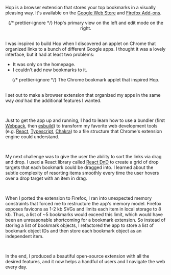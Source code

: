 
Hop is a browser extension that stores your top bookmarks in a visually pleasing
way. It's available on the [Google Web
Store](https://chrome.google.com/webstore/detail/hop/djdlkcbfbdebfaoakhnoienanaakgccd)
and [Firefox Add-ons](https://addons.mozilla.org/en-US/firefox/addon/hop).

<Center>
   <CaptionedImage
      src={HopComposite}
      alt="Hop's primary view on the left and edit mode on the right."
      priority
   >
      {/* prettier-ignore */}
      <CaptionText>Hop's primary view on the left and edit mode on the right.</CaptionText>
   </CaptionedImage>
</Center>

<br />

I was inspired to build Hop when I discovered an applet on Chrome that organized
links to a bunch of different Google apps. I thought it was a lovely interface, but
it had at least two problems:

-  It was only on the homepage.
-  I couldn't add new bookmarks to it.

<Center mt={6}>
   <CaptionedImage
      src={ChromeApplet}
      alt="The Chrome bookmark applet that inspired Hop."
   >
      {/* prettier-ignore */}
      <CaptionText>The Chrome bookmark applet that inspired Hop.</CaptionText>
   </CaptionedImage>
</Center>

<br />

I set out to make a browser extension that organized my apps in the same way _and_
had the additional features I wanted.

<br />

Just to get the app up and running, I had to learn how to use a bundler (first
[Webpack](https://webpack.js.org), then [esbuild](https://esbuild.github.io)) to
transform my favorite web development tools (e.g. [React](https://react.dev),
[Typescript](https://www.typescriptlang.org), [Chakra](https://chakra-ui.com))
to a file structure that Chrome's extension engine could understand.

<br />

My next challenge was to give the user the ability to sort the links via drag and
drop. I used a React library called [React DnD](https://react-dnd.github.io/react-dnd/about)
to create a grid of drop targets that each bookmark could be dragged into. I learned
about the subtle complexity of resorting items smoothly every time the user hovers
over a drop target with an item in drag.

<br />

When I ported the extension to Firefox, I ran into unexpected memory constraints
that forced me to restructure the app's memory model. Firefox exposes favicons as
1-2 kb SVGs and limits each item in local storage to 8 kb. Thus, a list of ~5 bookmarks
would exceed this limit, which would have been an unreasonable shortcoming for a
bookmark extension. So instead of storing a list of bookmark objects, I refactored
the app to store a list of bookmark object IDs and then store each bookmark object
as an independent item.

<br />

In the end, I produced a beautiful open-source extension with all the desired features,
and it now helps a handful of users and I navigate the web every day.
